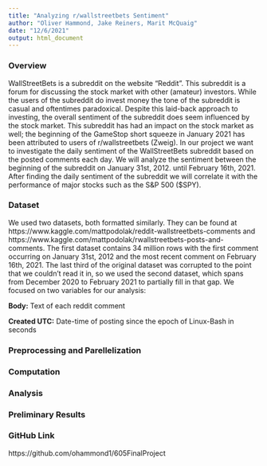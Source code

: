 ```yaml
---
title: "Analyzing r/wallstreetbets Sentiment"
author: "Oliver Hammond, Jake Reiners, Marit McQuaig"
date: "12/6/2021"
output: html_document
---
```


### Overview

WallStreetBets is a subreddit on the website “Reddit”. This subreddit is a forum for discussing the stock market with other (amateur) investors. While the users of the subreddit do invest money the tone of the subreddit is casual and oftentimes paradoxical. Despite this laid-back approach to investing, the overall sentiment of the subreddit does seem influenced by the stock market. This subreddit has had an impact on the stock market as well; the beginning of the GameStop short squeeze in January 2021 has been attributed to users of r/wallstreetbets (Zweig). In our project we want to investigate the daily sentiment of the WallStreetBets subreddit based on the posted comments each day. We will analyze the sentiment between the beginning of the subreddit on January 31st, 2012. until February 16th, 2021. After finding the daily sentiment of the subreddit we will correlate it with the performance of major stocks such as the S&P 500 ($SPY).

### Dataset

We used two datasets, both formatted similarly. They can be found at https://www.kaggle.com/mattpodolak/reddit-wallstreetbets-comments and https://www.kaggle.com/mattpodolak/rwallstreetbets-posts-and-comments. The first dataset contains 34 million rows with the first comment occurring on January 31st, 2012 and the most recent comment on February 16th, 2021. The last third of the original dataset was corrupted to the point that we couldn’t read it in, so we used the second dataset, which spans from December 2020 to February 2021 to partially fill in that gap. We focused on two variables for our analysis:

**Body:** Text of each reddit comment

**Created UTC:** Date-time of posting since the epoch of Linux-Bash in seconds


### Preprocessing and Parellelization

### Computation

### Analysis

### Preliminary Results



### GitHub Link

https://github.com/ohammond1/605FinalProject



